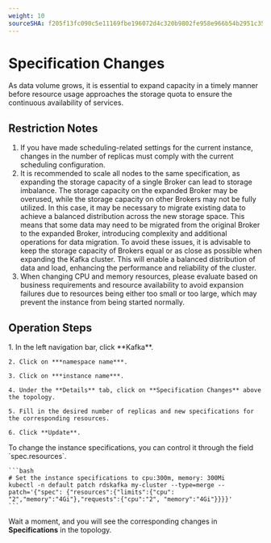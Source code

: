 ```yaml
---
weight: 10
sourceSHA: f205f13fc090c5e11169fbe196072d4c320b9802fe958e966b54b2951c35986b
---
```


# Specification Changes

As data volume grows, it is essential to expand capacity in a timely manner before resource usage approaches the storage quota to ensure the continuous availability of services.

## Restriction Notes

1. If you have made scheduling-related settings for the current instance, changes in the number of replicas must comply with the current scheduling configuration.
2. It is recommended to scale all nodes to the same specification, as expanding the storage capacity of a single Broker can lead to storage imbalance. The storage capacity on the expanded Broker may be overused, while the storage capacity on other Brokers may not be fully utilized. In this case, it may be necessary to migrate existing data to achieve a balanced distribution across the new storage space. This means that some data may need to be migrated from the original Broker to the expanded Broker, introducing complexity and additional operations for data migration. To avoid these issues, it is advisable to keep the storage capacity of Brokers equal or as close as possible when expanding the Kafka cluster. This will enable a balanced distribution of data and load, enhancing the performance and reliability of the cluster.
3. When changing CPU and memory resources, please evaluate based on business requirements and resource availability to avoid expansion failures due to resources being either too small or too large, which may prevent the instance from being started normally.

## Operation Steps

<Tabs>
  <Tab label="Web Console">
    1. In the left navigation bar, click **Kafka**.

    2. Click on ***namespace name***.

    3. Click on ***instance name***.

    4. Under the **Details** tab, click on **Specification Changes** above the topology.

    5. Fill in the desired number of replicas and new specifications for the corresponding resources.

    6. Click **Update**.
  </Tab>

  <Tab label="CLI">
    To change the instance specifications, you can control it through the field `spec.resources`.

    ```bash
    # Set the instance specifications to cpu:300m, memory: 300Mi
    kubectl -n default patch rdskafka my-cluster --type=merge --patch='{"spec": {"resources":{"limits":{"cpu": "2","memory":"4Gi"},"requests":{"cpu":"2", "memory":"4Gi"}}}}'
    ```
  </Tab>
</Tabs>

Wait a moment, and you will see the corresponding changes in **Specifications** in the topology.
